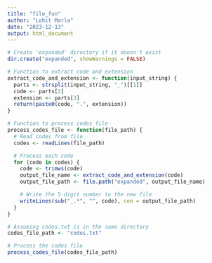 ```yaml
---
title: "file_fun"
author: "Lohit Marla"
date: "2023-12-13"
output: html_document
---
```


```r

# Create 'expanded' directory if it doesn't exist
dir.create("expanded", showWarnings = FALSE)

# Function to extract code and extension
extract_code_and_extension <- function(input_string) {
  parts <- strsplit(input_string, "_")[[1]]
  code <- parts[2]
  extension <- parts[3]
  return(paste0(code, ".", extension))
}

# Function to process codes file
process_codes_file <- function(file_path) {
  # Read codes from file
  codes <- readLines(file_path)

  # Process each code
  for (code in codes) {
    code <- trimws(code)
    output_file_name <- extract_code_and_extension(code)
    output_file_path <- file.path("expanded", output_file_name)

    # Write the 5-digit number to the new file
    writeLines(sub("_.*", "", code), con = output_file_path)
  }
}

# Assuming codes.txt is in the same directory
codes_file_path <- "codes.txt"

# Process the codes file
process_codes_file(codes_file_path)

```